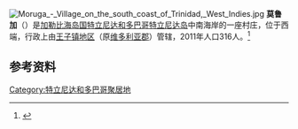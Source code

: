 {{Expand language|1=en|time=2020-09-25T12:02:22+00:00}}
{{coord|10|5|18|N|61|16|49|W|display=title}}
[[File:Moruga_-_Village_on_the_south_coast_of_Trinidad,_West_Indies.jpg|thumb]]
'''莫鲁加'''（{{lang-en|Moruga}}）是[[加勒比海|加勒比海]][[岛国|岛国]][[特立尼达和多巴哥|特立尼达和多巴哥]][[特立尼达岛|特立尼达岛]]中南海岸的一座村庄，位于{{le|三一山脉|Trinity Hills}}西端，行政上由[[王子镇地区|王子镇地区]]（原[[维多利亚郡|维多利亚郡]]）管辖，2011年人口316人。<ref>{{cite web|url=http://www.guardian.co.tt/sites/default/files/story/2011_DemographicReport.pdf|title=Trinidad and Tobago 2011 Census|publisher=Ministry of Planning and Sustainable Development|date=2012-11-30|accessdate=2015-09-15|archiveurl=https://web.archive.org/web/20150924042445/http://www.guardian.co.tt/sites/default/files/story/2011_DemographicReport.pdf|archivedate=2015-09-24}}</ref>

== 参考资料 ==
{{reflist}}

{{TrinidadTobago-geo-stub}}
{{DEFAULTSORT:Moruga}}
[[Category:特立尼达和多巴哥聚居地|Category:特立尼达和多巴哥聚居地]]